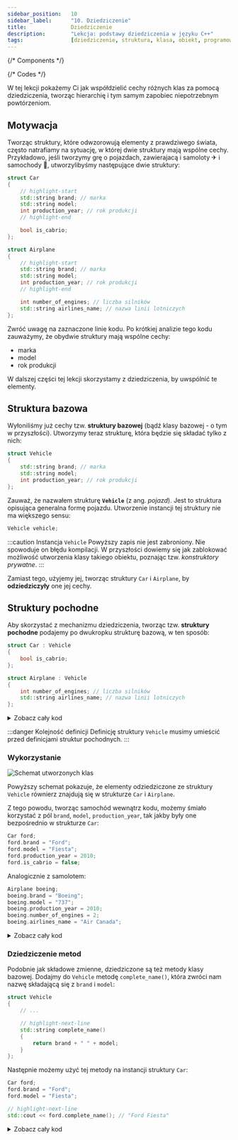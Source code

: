 ```yaml
---
sidebar_position:	10
sidebar_label:		"10. Dziedziczenie"
title:				Dziedziczenie
description:		"Lekcja: podstawy dziedziczenia w języku C++"
tags:				[dziedziczenie, struktura, klasa, obiekt, programowanie-obiektowe, oop]
---
```


{/* Components */}

{/* Codes */}

W tej lekcji pokażemy Ci jak współdzielić cechy różnych klas za pomocą dziedziczenia,
tworząc hierarchię i tym samym zapobiec niepotrzebnym powtórzeniom.

## Motywacja

Tworząc struktury, które odwzorowują elementy z prawdziwego świata, często natrafiamy na sytuację,
w której dwie struktury mają wspólne cechy. Przykładowo, jeśli tworzymy grę o pojazdach,
zawierajacą i samoloty ✈ i samochody 🚗, utworzylibyśmy następujące dwie struktury:

```cpp showLineNumbers
struct Car
{
	// highlight-start
	std::string brand; // marka
	std::string model;
	int production_year; // rok produkcji
	// highlight-end

	bool is_cabrio;
};

struct Airplane
{
	// highlight-start
	std::string brand; // marka
	std::string model;
	int production_year; // rok produkcji
	// highlight-end

	int number_of_engines; // liczba silników
	std::string airlines_name; // nazwa linii lotniczych
};
```

Zwróć uwagę na zaznaczone linie kodu. Po krótkiej analizie tego kodu zauważymy, że obydwie struktury mają wspólne cechy:

- marka
- model
- rok produkcji

W dalszej części tej lekcji skorzystamy z dziedziczenia, by uwspólnić te elementy.

## Struktura bazowa

Wyłoniliśmy już cechy tzw. **struktury bazowej** (bądź klasy bazowej - o tym w przyszłości). Utworzymy teraz
strukturę, która będzie się składać tylko z nich:

```cpp
struct Vehicle
{
	std::string brand; // marka
	std::string model;
	int production_year; // rok produkcji
};
```

Zauważ, że nazwałem strukturę **`Vehicle`** (z ang. *pojazd*). Jest to struktura opisująca generalna formę pojazdu.
Utworzenie instancji tej struktury nie ma większego sensu:

```cpp
Vehicle vehicle;
```

:::caution Instancja `Vehicle`
Powyższy zapis nie jest zabroniony. Nie spowoduje on błędu kompilacji. W przyszłości dowiemy się
jak zablokować możliwość utworzenia klasy takiego obiektu, poznając tzw. *konstruktory prywatne*.
:::

 Zamiast tego, użyjemy jej, tworząc struktury `Car` i `Airplane`, by **odziedziczyły** one
jej cechy.

## Struktury pochodne

Aby skorzystać z mechanizmu dziedziczenia, tworząc tzw. **struktury pochodne** podajemy po dwukropku strukturę bazową,
w ten sposób:

```cpp
struct Car : Vehicle
{
	bool is_cabrio;
};

struct Airplane : Vehicle
{
	int number_of_engines; // liczba silników
	std::string airlines_name; // nazwa linii lotniczych
};
```

<details>
	<summary>Zobacz cały kod</summary>
	<div>
		<CustomCodeBlock maxLines={25} resizable>
			<FullCode_DerivedStructs />
		</CustomCodeBlock>
	</div>
</details>

:::danger Kolejność definicji
Definicję struktury `Vehicle` musimy umieścić przed definicjami struktur pochodnych.
:::

### Wykorzystanie

<Image border center
		src="/img/tutorials/course/basic/inheritance/hierarchy-only-data-pl.png"
		alt="Schemat utworzonych klas"
		desc="Schemat utworzonych wyżej klas"
	/>
<br/>

Powyższy schemat pokazuje, że elementy odziedziczone ze struktury `Vehicle` równierz znajdują
się w strukturze `Car` i `Airplane`.

Z tego powodu, tworząc samochód wewnątrz kodu, możemy śmiało korzystać z pól `brand`, `model`, `production_year`,
tak jakby były one bezpośrednio w strukturze `Car`:

```cpp
Car ford;
ford.brand = "Ford";
ford.model = "Fiesta";
ford.production_year = 2010;
ford.is_cabrio = false;
```

Analogicznie z samolotem:

```cpp
Airplane boeing;
boeing.brand = "Boeing";
boeing.model = "737";
boeing.production_year = 2010;
boeing.number_of_engines = 2;
boeing.airlines_name = "Air Canada";
```

<details>
	<summary>Zobacz cały kod</summary>
	<div>
		<CustomCodeBlock maxLines={25} resizable>
			<FullCode_DerivedStructsUsage />
		</CustomCodeBlock>
	</div>
</details>

### Dziedziczenie metod

Podobnie jak składowe zmienne, dziedziczone są też metody klasy bazowej. Dodajmy do `Vehicle` metodę
`complete_name()`, która zwróci nam nazwę składającą się z `brand` i `model`:

```cpp
struct Vehicle
{
	// ...

	// highlight-next-line
	std::string complete_name()
	{
		return brand + " " + model;
	}
};
```

Następnie możemy użyć tej metody na instancji struktury `Car`:

```cpp
Car ford;
ford.brand = "Ford";
ford.model = "Fiesta";

// highlight-next-line
std::cout << ford.complete_name(); // "Ford Fiesta"
```

<details>
	<summary>Zobacz cały kod</summary>
	<div>
		<CustomCodeBlock maxLines={25} resizable>
			<FullCode_DerivedStructsMethods />
		</CustomCodeBlock>
	</div>
</details>